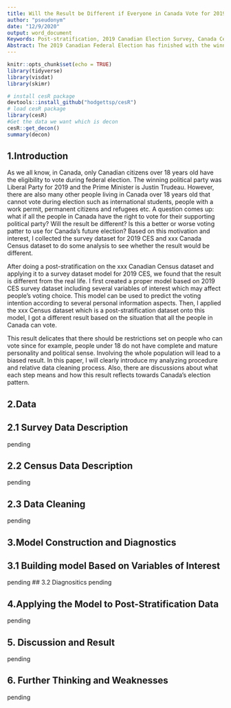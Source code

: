 ```yaml
---
title: Will the Result be Different if Everyone in Canada Vote for 2019 Canadian Federal Election?  -- Option b
author: "pseudonym"
date: "12/9/2020"
output: word_document
Keywords: Post-stratification, 2019 Canadian Election Survey, Canada Census, logistic regression
Abstract: The 2019 Canadian Federal Election has finished with the winner of Liberal Party. This result is derived from all the eligible Canadian Citizens’ votes. This paper will use post-stratification method and logistic models to predict the election result assuming the whole Canada population can vote. Will the winner be different?  
---
```


```r
knitr::opts_chunk$set(echo = TRUE)
library(tidyverse)
library(visdat)
library(skimr)
```


```r
# install cesR package
devtools::install_github("hodgettsp/cesR")
# load cesR package
library(cesR)
#Get the data we want which is decon
cesR::get_decon()
summary(decon)
```

## 1.Introduction
As we all know, in Canada, only Canadian citizens over 18 years old have the eligibility to vote during federal election. The winning political party was Liberal Party for 2019 and the Prime Minister is Justin Trudeau. However, there are also many other people living in Canada over 18 years old that cannot vote during election such as international students, people with a work permit, permanent citizens and refugees etc. A question comes up: what if all the people in Canada have the right to vote for their supporting political party? Will the result be different? Is this a better or worse voting patter to use for Canada’s future election? Based on this motivation and interest, I collected the survey dataset for 2019 CES and xxx Canada Census dataset to do some analysis to see whether the result would be different.

After doing a post-stratification on the xxx Canadian Census dataset and applying it to a survey dataset model for 2019 CES, we found that the result is different from the real life. I first created a proper model based on 2019 CES survey dataset including several variables of interest which may affect people’s voting choice. This model can be used to predict the voting intention according to several personal information aspects. Then, I applied the xxx Census dataset which is a post-stratification dataset onto this model, I got a different result based on the situation that all the people in Canada can vote. 

This result delicates that there should be restrictions set on people who can vote since for example, people under 18 do not have complete and mature personality and political sense. Involving the whole population will lead to a biased result. In this paper, I will clearly introduce my analyzing procedure and relative data cleaning process. Also, there are discussions about what each step means and how this result reflects towards Canada’s election pattern. 


## 2.Data 
## 2.1 Survey Data Description
pending

## 2.2 Census Data Description
pending

## 2.3 Data Cleaning 
pending

## 3.Model Construction and Diagnostics
## 3.1 Building model Based on Variables of Interest
pending
## 3.2 Diagnositics 
pending

## 4.Applying the Model to Post-Stratification Data
pending

## 5. Discussion and Result
pending

## 6. Further Thinking and Weaknesses
pending
